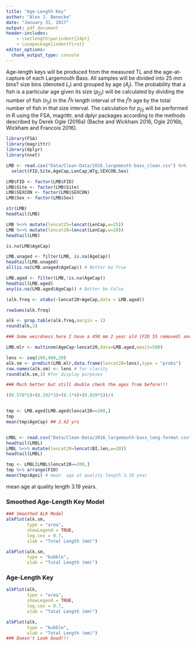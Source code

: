 ```yaml
---
title: "Age-Length Key"
author: "Alex J. Benecke"
date: "January 31, 2017"
output: pdf_document
header-includes:  
    - \setlength\parindent{24pt}
    - \usepackage{indentfirst}
editor_options: 
  chunk_output_type: console
---
```


 Age-length keys will be produced from the measured TL and the age-at-capture of each Largemouth Bass. All samples will be divided into 25 mm bins?
size bins (denoted $L_{i}$) and grouped by age ($A_{j}$). The probability that a fish is a particular age given its size ($p_{j|i}$) will be calculated by dividing the number of fish ($n_{ji}$) in the $i^th$ length interval of the $j^th$ age by the total number of fish in that size interval. The calculation for $p_{j|i}$ will be performed in R using the FSA, magrittr, and dplyr packages according to the methods described by Derek Ogle (2016a) (Bache and Wickham 2016, Ogle 2016b, Wickham and Francois 2016).

```r
library(FSA)
library(magrittr)
library(dplyr)
library(nnet)
```
```r
LMB <- read.csv("Data/Clean-Data/2016_largemouth-bass_clean.csv") %>%
  select(FID,Site,AgeCap,LenCap,WTg,SEXCON,Sex) 

LMB$FID <- factor(LMB$FID)
LMB$Site <- factor(LMB$Site)
LMB$SEXCON <- factor(LMB$SEXCON)
LMB$Sex <- factor(LMB$Sex)

str(LMB)
headtail(LMB)
```

```r
LMB %<>% mutate(lencat25=lencat(LenCap,w=25))
LMB %<>% mutate(lencat20=lencat(LenCap,w=20))
headtail(LMB)
```
```r
is.na(LMB$AgeCap)

LMB.unaged <- filter(LMB, is.na(AgeCap))
headtail(LMB.unaged)
all(is.na(LMB.unaged$AgeCap)) # Better be True

LMB.aged <- filter(LMB,!is.na(AgeCap))
headtail(LMB.aged)
any(is.na(LMB.aged$AgeCap)) # Better be False
```

```r
(alk.freq <- xtabs(~lencat20+AgeCap,data = LMB.aged))

rowSums(alk.freq)

alk <- prop.table(alk.freq,margin = 1)
round(alk,3)

### Some weirdness here I have a 450 mm 2 year old (FID 55 removed) and 425 mm 6 yr old while my 8 year old is 400 mm ? Check ages on some of these!!!
```

```r
LMB.mlr <- multinom(AgeCap~lencat20,data=LMB.aged,maxit=500)
```

```r
lens <- seq(100,460,20)
alk.sm <- predict(LMB.mlr,data.frame(lencat20=lens),type = "probs")
row.names(alk.sm) <- lens # for clarity
round(alk.sm,3) #for display purposes

### Much better but still double check the ages from before!!!
```

```r
((0.578*2)+(0.292*3)+(0.1*4)+(0.029*5))/4


tmp <- LMB.aged[LMB.aged$lencat20==300,] 
tmp
mean(tmp$AgeCap) ## 2.42 yrs


LMBL <- read.csv("Data/Clean-Data/2016_largemouth-bass_long-format.csv")
headtail(LMBL)
LMBL %<>% mutate(lencat20=lencat(BI.len,w=20))
headtail(LMBL)

tmp <- LMBL[LMBL$lencat20==300,]
tmp %>% arrange(FID)
mean(tmp$Agei) # mean  age at quality length 3.19 year

```
mean age at quality length 3.19 years.

### Smoothed Age-Length Key Model
```r
### Smoothed ALK Model
alkPlot(alk.sm,
        type = "area", 
        showLegend = TRUE, 
        leg.cex = 0.7, 
        xlab = "Total Length (mm)")

alkPlot(alk.sm,
        type = "bubble", 
        xlab = "Total Length (mm)")
```

### Age-Length Key
```r
alkPlot(alk,
        type = "area",
        showLegend = TRUE,
        leg.cex = 0.7,
        xlab = "Total Length (mm)")

alkPlot(alk,
        type = "bubble", 
        xlab = "Total Length (mm)")
### Doesn't Look Good!!!
```

